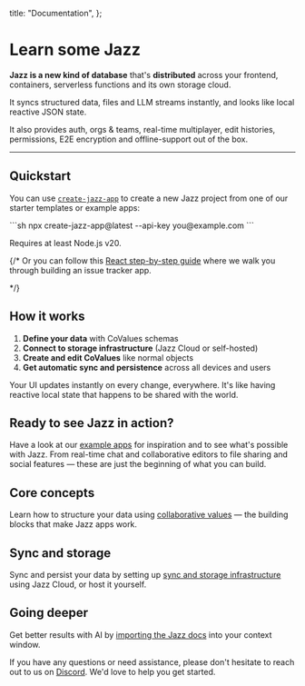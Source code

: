 
  title: "Documentation",
};

# Learn some <span className="sr-only">Jazz</span> <JazzLogo className="h-[41px] -ml-0.5 -mt-[3px] inline" />

**Jazz is a new kind of database** that's **distributed** across your frontend, containers, serverless functions and its own storage cloud.

It syncs structured data, files and LLM streams instantly, and looks like local reactive JSON state.

It also provides auth, orgs & teams, real-time multiplayer, edit histories, permissions, E2E encryption and offline-support out of the box.

---

## Quickstart

You can use [`create-jazz-app`](/docs/tools/create-jazz-app) to create a new Jazz project from one of our starter templates or example apps:

<CodeGroup>
  ```sh
    npx create-jazz-app@latest --api-key you@example.com
  ```
</CodeGroup>

<Alert variant="info" className="mt-4 flex gap-2 items-center">Requires at least Node.js v20.</Alert>

{/* <ContentByFramework framework="react">
Or you can follow this [React step-by-step guide](/docs/react/guide) where we walk you through building an issue tracker app.

</ContentByFramework> */}

## How it works

1. **Define your data** with CoValues schemas
2. **Connect to storage infrastructure** (Jazz Cloud or self-hosted)
3. **Create and edit CoValues** like normal objects
4. **Get automatic sync and persistence** across all devices and users

Your UI updates instantly on every change, everywhere. It's like having reactive local state that happens to be shared with the world.

## Ready to see Jazz in action?

Have a look at our [example apps](/examples) for inspiration and to see what's possible with Jazz. From real-time chat and collaborative editors to file sharing and social features — these are just the beginning of what you can build.

## Core concepts

Learn how to structure your data using [collaborative values](/docs/schemas/covalues) — the building blocks that make Jazz apps work.

## Sync and storage

Sync and persist your data by setting up [sync and storage infrastructure](/docs/sync-and-storage) using Jazz Cloud, or host it yourself.

## Going deeper

Get better results with AI by [importing the Jazz docs](/docs/ai-tools) into your context window.

If you have any questions or need assistance, please don't hesitate to reach out to us on [Discord](https://discord.gg/utDMjHYg42). We'd love to help you get started.
